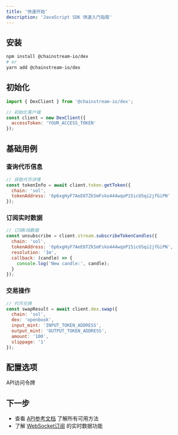```yaml
---
title: '快速开始'
description: 'JavaScript SDK 快速入门指南'
---
```


## 安装

```bash
npm install @chainstream-io/dex
# or
yarn add @chainstream-io/dex
```

## 初始化

```javascript
import { DexClient } from '@chainstream-io/dex';

// 初始化客户端
const client = new DexClient({
  accessToken: 'YOUR_ACCESS_TOKEN'
});
```

## 基础用例

### 查询代币信息
```javascript
// 获取代币详情
const tokenInfo = await client.token.getToken({
  chain: 'sol',
  tokenAddress: '6p6xgHyF7AeE6TZkSmFsko444wqoP15icUSqi2jfGiPN'
});
```

### 订阅实时数据
```javascript
// 订阅K线数据
const unsubscribe = client.stream.subscribeTokenCandles({
  chain: 'sol',
  tokenAddress: '6p6xgHyF7AeE6TZkSmFsko444wqoP15icUSqi2jfGiPN',
  resolution: '1m',
  callback: (candle) => {
    console.log('New candle:', candle);
  }
});
```

### 交易操作
```javascript
// 代币兑换
const swapResult = await client.dex.swap({
  chain: 'sol',
  dex: 'openbook',
  input_mint: 'INPUT_TOKEN_ADDRESS',
  output_mint: 'OUTPUT_TOKEN_ADDRESS',
  amount: '100',
  slippage: '1'
});
```

## 配置选项

<ParamField path="accessToken" type="string" required>
  API访问令牌
</ParamField>

## 下一步

- 查看 [API参考文档](./api-reference) 了解所有可用方法
- 了解 [WebSocket订阅](./websocket) 的实时数据功能